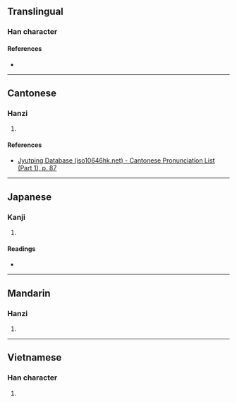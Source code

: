 {{character info/new}}
==Translingual==

===Han character===
{{Han char|rn=32|rad=土|as=08|sn=11|four=40148|canj=GYOJ|ids=⿰土卒}}

====References====
* {{Han ref|kx=0230.280|dkj=05166|hdz=10456.100|uh=57E3|ud=22499|bh=D4BD|bd=54461}}

----

==Cantonese==

===Hanzi===
{{yue-hanzi|jyut=seoi3|y=seui3}}

# {{rfdef|yue|sort=土08}}

====References====
* [http://www.iso10646hk.net/jp/document/download.jsp Jyutping Database (iso10646hk.net) - Cantonese Pronunciation List (Part 1), p. 87]

----

==Japanese==

===Kanji===
{{ja-kanji|grade=|rs=土08}}

# {{rfdef|ja|sort=土08}}

====Readings====
* {{ja-readings
|goon=すい, そち
|kanon=さい, そつ
|kun=[[かれつち]] (karetsuchi)}}

----

==Mandarin==

===Hanzi===
{{cmn-hanzi|pin=[[suì]] ([[sui4]])|wg=sui<sup>4</sup>}}

# {{rfdef|cmn|sort=土08}}

----

==Vietnamese==

===Han character===
{{vi-hantu|giót|rs=土08}}

# {{rfdef|vi|sort=土08}}